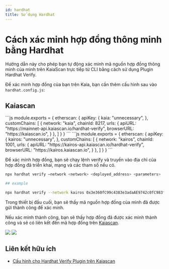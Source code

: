 ```yaml
---
id: hardhat
title: Sử dụng Hardhat
---
```



# Cách xác minh hợp đồng thông minh bằng Hardhat

Hướng dẫn này cho phép bạn tự động xác minh mã nguồn hợp đồng thông minh của mình trên KaiaScan trực tiếp từ CLI bằng cách sử dụng Plugin Hardhat Verify.

Để xác minh hợp đồng của bạn trên Kaia, bạn cần thêm cấu hình sau vào `hardhat.config.js`:

## Kaiascan

<Tabs>
  <TabItem value="kaia-mainnet" label="Mạng chính">
    ```js
    module.exports = {
      etherscan: {
          apiKey: {
            kaia: "unnecessary",
          },
          customChains: [
            {
              network: "kaia",
              chainId: 8217,
              urls: {
                apiURL: "https://mainnet-api.kaiascan.io/hardhat-verify",
                browserURL: "https://kaiascan.io",
              }
            },
          ]
        }
    }
    ```
  </TabItem>

  <TabItem value="kairos-mạng thử nghiệm" label="Thời đại">
    ```js
    module.exports = {
      etherscan: {
          apiKey: {
            kairos: "unnecessary",
          },
          customChains: [
            {
              network: "kairos",
              chainId: 1001,
              urls: {
                apiURL: "https://kairos-api.kaiascan.io/hardhat-verify",
                browserURL: "https://kairos.kaiascan.io",
              }
            },
          ]
        }
    }
    ```
  </TabItem>
</Tabs>

Để xác minh hợp đồng, bạn sẽ chạy lệnh verify và truyền vào địa chỉ của hợp đồng đã triển khai, mạng và các tham số nếu có.

```bash
npx hardhat verify –network <network> <deployed_address> <parameters>

## example

npx hardhat verify --network kairos 0x3e360fC99c4383e3adaAE9742c0fC983fDAa0535
```

Trong thiết bị đầu cuối, bạn sẽ thấy mã nguồn hợp đồng của mình đã được gửi thành công để xác minh.

Nếu xác minh thành công, bạn sẽ thấy hợp đồng đã được xác minh thành công và sẽ có liên kết đến mã hợp đồng trên [Kaiascan](https://kairos.kaiascan.io/address/0x3e360fC99c4383e3adaAE9742c0fC983fDAa0535?tabId=contract\&page=1).

![](/img/build/smart-contracts/verify/kaiascan-terminal.png)
![](/img/build/smart-contracts/verify/kaiascan-verify.png)

## Liên kết hữu ích

* [Cấu hình cho Hardhat Verify Plugin trên Kaiascan](https://docs.kaiascan.io/smart-contract-verification/hardhat-verify)
